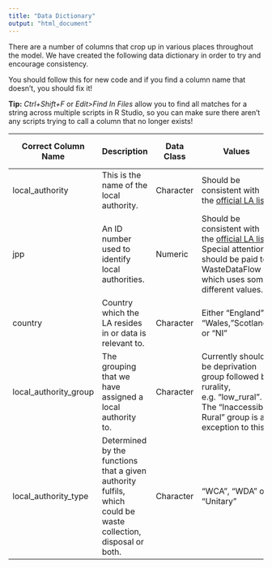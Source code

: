 ```yaml
---
title: "Data Dictionary"
output: "html_document"
---
```


There are a number of columns that crop up in various places throughout the model. We have created the following data dictionary in order to try and encourage consistency.

You should follow this for new code and if you find a column name that doesn't, you should fix it!

**Tip:** *Ctrl+Shift+F* or *Edit\>Find In Files* allow you to find all matches for a string across multiple scripts in R Studio, so you can make sure there aren't any scripts trying to call a column that no longer exists!

| Correct Column Name | Description | Data Class | Values | Possible Incorrect Names |
|---------------|---------------|---------------|---------------|---------------|
| local_authority | This is the name of the local authority. | Character | Should be consistent with the [official LA list.](https://defra.sharepoint.com/:x:/r/teams/Team568/_layouts/15/Doc.aspx?sourcedoc=%7B1DED825F-BDAF-4957-9584-90CBC3A84A02%7D&file=2.%20LA_list.xlsx&action=default&mobileredirect=true) | LA_Name, la_name, authority |
| jpp | An ID number used to identify local authorities. | Numeric | Should be consistent with the [official LA list.](https://defra.sharepoint.com/:x:/r/teams/Team568/_layouts/15/Doc.aspx?sourcedoc=%7B1DED825F-BDAF-4957-9584-90CBC3A84A02%7D&file=2.%20LA_list.xlsx&action=default&mobileredirect=true) Special attention should be paid to WasteDataFlow which uses some different values. | JPP, jpp_code, jppCode |
| country | Country which the LA resides in or data is relevant to. | Character | Either "England", "Wales, "Scotland" or "NI" | Country, countryString |
| local_authority_group | The grouping that we have assigned a local authority to. | Character | Currently should be deprivation group followed by rurality, e.g. "low_rural". The "Inaccessible Rural" group is an exception to this. | LA_class, class, LA_group |
| local_authority_type | Determined by the functions that a given authority fulfils, which could be waste collection, disposal or both. | Character | "WCA", "WDA" or "Unitary" | LA_type, la_type |